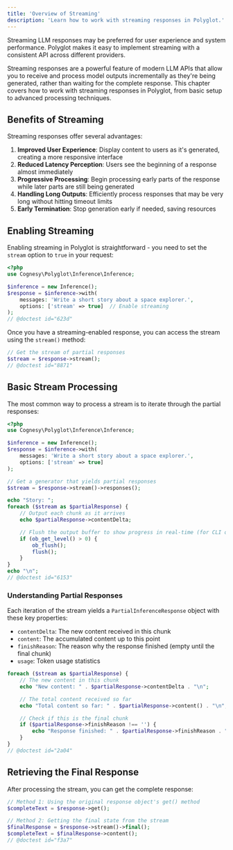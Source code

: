 ```yaml
---
title: 'Overview of Streaming'
description: 'Learn how to work with streaming responses in Polyglot.'
---
```


Streaming LLM responses may be preferred for user experience and system performance. Polyglot makes it easy to implement streaming with a consistent API across different providers.

Streaming responses are a powerful feature of modern LLM APIs that allow you to receive and process model outputs incrementally as they're being generated, rather than waiting for the complete response. This chapter covers how to work with streaming responses in Polyglot, from basic setup to advanced processing techniques.


## Benefits of Streaming

Streaming responses offer several advantages:

1. **Improved User Experience**: Display content to users as it's generated, creating a more responsive interface
2. **Reduced Latency Perception**: Users see the beginning of a response almost immediately
3. **Progressive Processing**: Begin processing early parts of the response while later parts are still being generated
4. **Handling Long Outputs**: Efficiently process responses that may be very long without hitting timeout limits
5. **Early Termination**: Stop generation early if needed, saving resources


## Enabling Streaming

Enabling streaming in Polyglot is straightforward - you need to set the `stream` option to `true` in your request:

```php
<?php
use Cognesy\Polyglot\Inference\Inference;

$inference = new Inference();
$response = $inference->with(
    messages: 'Write a short story about a space explorer.',
    options: ['stream' => true]  // Enable streaming
);
// @doctest id="623d"
```

Once you have a streaming-enabled response, you can access the stream using the `stream()` method:

```php
// Get the stream of partial responses
$stream = $response->stream();
// @doctest id="8871"
```


## Basic Stream Processing

The most common way to process a stream is to iterate through the partial responses:

```php
<?php
use Cognesy\Polyglot\Inference\Inference;

$inference = new Inference();
$response = $inference->with(
    messages: 'Write a short story about a space explorer.',
    options: ['stream' => true]
);

// Get a generator that yields partial responses
$stream = $response->stream()->responses();

echo "Story: ";
foreach ($stream as $partialResponse) {
    // Output each chunk as it arrives
    echo $partialResponse->contentDelta;

    // Flush the output buffer to show progress in real-time (for CLI or streaming HTTP responses)
    if (ob_get_level() > 0) {
        ob_flush();
        flush();
    }
}
echo "\n";
// @doctest id="6153"
```

### Understanding Partial Responses

Each iteration of the stream yields a `PartialInferenceResponse` object with these key properties:

- `contentDelta`: The new content received in this chunk
- `content`: The accumulated content up to this point
- `finishReason`: The reason why the response finished (empty until the final chunk)
- `usage`: Token usage statistics

```php
foreach ($stream as $partialResponse) {
    // The new content in this chunk
    echo "New content: " . $partialResponse->contentDelta . "\n";

    // The total content received so far
    echo "Total content so far: " . $partialResponse->content() . "\n";

    // Check if this is the final chunk
    if ($partialResponse->finishReason !== '') {
        echo "Response finished: " . $partialResponse->finishReason . "\n";
    }
}
// @doctest id="2a04"
```

## Retrieving the Final Response

After processing the stream, you can get the complete response:

```php
// Method 1: Using the original response object's get() method
$completeText = $response->get();

// Method 2: Getting the final state from the stream
$finalResponse = $response->stream()->final();
$completeText = $finalResponse->content();
// @doctest id="f3a7"
```


